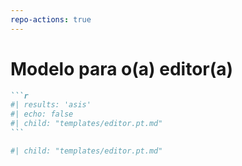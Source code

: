```yaml
---
repo-actions: true
---
```


# Modelo para o(a) editor(a) {#editortemplate}

::: {.content-hidden when-format="pdf"}

````markdown
```r
#| results: 'asis'
#| echo: false
#| child: "templates/editor.pt.md"
```
````

:::

::: {.content-visible when-format="pdf"}

```r
#| child: "templates/editor.pt.md"

```

:::


